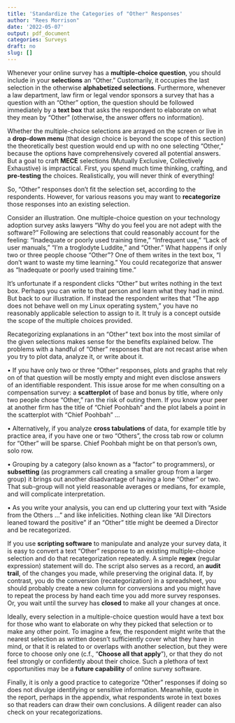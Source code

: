 ```yaml
---
title: 'Standardize the Categories of "Other" Responses'
author: "Rees Morrison"
date: '2022-05-07'
output: pdf_document
categories: Surveys
draft: no
slug: []
---
```


Whenever your online survey has a **multiple-choice question**, you should include in your **selections** an “Other.”   Customarily, it occupies the last selection in the otherwise **alphabetized selections**.  Furthermore, whenever a law department, law firm or legal vendor sponsors a survey that has a question with an “Other” option, the question should be followed immediately by a **text box** that asks the respondent to elaborate on what they mean by “Other” (otherwise, the answer offers no information).

<!--more-->

Whether the multiple-choice selections are arrayed on the screen or live in a **drop-down menu** (that design choice is beyond the scope of this section) the theoretically best question would end up with no one selecting “Other,” because the options have comprehensively covered all potential answers.  But a goal to craft **MECE** selections (Mutually Exclusive, Collectively Exhaustive) is impractical.  First, you spend much time thinking, crafting, and **pre-testing** the choices.  Realistically, you will never think of everything!

So, “Other” responses don’t fit the selection set, according to the respondents.  However, for various reasons you may want to **recategorize** those responses into an existing selection. 

Consider an illustration.  One multiple-choice question on your technology adoption survey asks lawyers “Why do you feel you are not adept with the software?”  Following are selections that could reasonably account for the feeling: “Inadequate or poorly used training time,” “Infrequent use,” “Lack of user manuals,” “I’m a troglodyte Luddite,” and “Other.”  What happens if only two or three people choose “Other”?  One of them writes in the text box, “I don’t want to waste my time learning.”  You could recategorize that answer as “Inadequate or poorly used training time.”

It’s unfortunate if a respondent clicks “Other” but writes nothing in the text box.  Perhaps you can write to that person and learn what they had in mind.    But back to our illustration.  If instead the respondent writes that “The app does not behave well on my Linux operating system,” you have no reasonably applicable selection to assign to it.  It truly is a concept outside the scope of the multiple choices provided.

Recategorizing explanations in an “Other” text box  into the most similar of the given selections makes sense for the benefits explained below.  The problems with a handful of “Other” responses that are not recast arise when you try to plot data, analyze it, or write about it.  

•	If you have only two or three “Other” responses, plots and graphs that rely on of that question will be mostly empty and might even disclose answers of an identifiable respondent.  This issue arose for me when consulting on a compensation survey: a **scatterplot** of base and bonus by title, where only two people chose “Other,” ran the risk of outing them.  If you know your peer at another firm has the title of “Chief Poohbah” and the plot labels a point in the scatterplot with “Chief Poohbah” …

•	Alternatively, if you analyze **cross tabulations** of data, for example title by practice area, if you have one or two “Others”, the cross tab row or column for “Other” will be sparse.  Chief Poohbah might be on that person’s own, solo row.

•	Grouping by a category (also known as a “factor” to programmers), or **subsetting** (as programmers call creating a smaller group from a larger group) it brings out another disadvantage of having a lone “Other” or two.  That sub-group will not yield reasonable averages or medians, for example, and will complicate interpretation. 

•	As you write your analysis, you can end up cluttering your text with “Aside from  the Others …” and like infelicities.  Nothing clean like “All Directors leaned toward the positive” if an “Other” title might be deemed a Director and be recategorized.

If you use **scripting software** to manipulate and analyze your survey data, it is easy to convert a text “Other” response to an existing multiple-choice selection and do that recategorization repeatedly.  A simple **regex** (regular expression) statement will do.  The script also serves as a record, an **audit trail**, of the changes you made, while preserving the original data.  If, by contrast, you do the conversion (recategorization) in a spreadsheet, you should probably create a new column for conversions and you might have to repeat the process by hand each time you add more survey responses.  Or, you wait until the survey has **closed** to make all your changes at once.

Ideally, every selection in a multiple-choice question would have a text box for those who want to elaborate on why they picked that selection or to make any other point.  To imagine a few, the respondent might write that the nearest selection as written doesn’t sufficiently cover what they have in mind, or that it is related to or overlaps with another selection, but they were force to  choose only one (c.f., “**Choose all that apply**”), or that they do not feel strongly or confidently about their choice.  Such a plethora of text opportunities may be a **future capability** of online survey software.

Finally, it is only a good practice to categorize “Other” responses if doing so does not divulge identifying or sensitive information.  Meanwhile, quote in the report, perhaps in the appendix, what respondents wrote in text boxes so that readers can draw their own conclusions.  A diligent reader can also check on your recategorizations.

<!-- Book: 2 Questions Comments -->
<!-- Source: TVPi22 -->
